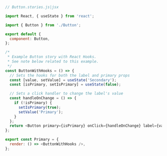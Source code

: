 ```js
// Button.stories.js|jsx

import React, { useState } from 'react';

import { Button } from './Button';

export default {
  component: Button,
};

/*
 * Example Button story with React Hooks.
 * See note below related to this example.
 */
const ButtonWithHooks = () => {
  // Sets the hooks for both the label and primary props
  const [value, setValue] = useState('Secondary');
  const [isPrimary, setIsPrimary] = useState(false);

  // Sets a click handler to change the label's value
  const handleOnChange = () => {
    if (!isPrimary) {
      setIsPrimary(true);
      setValue('Primary');
    }
  };
  return <Button primary={isPrimary} onClick={handleOnChange} label={value} />;
};

export const Primary = {
  render: () => <ButtonWithHooks />,
};
```

